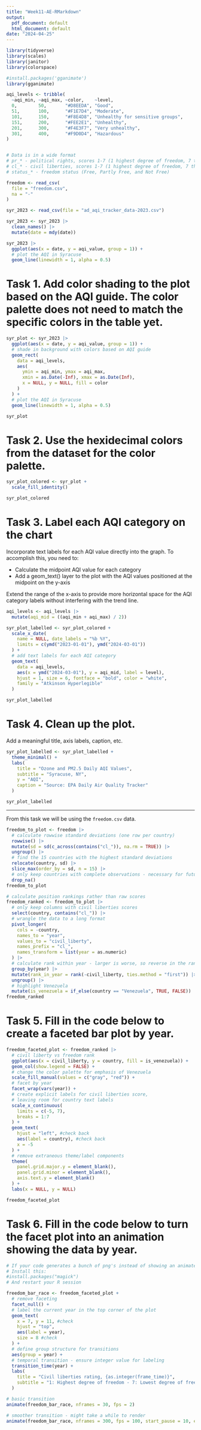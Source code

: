 ```yaml
---
title: "Week11-AE-RMarkdown"
output:
  pdf_document: default
  html_document: default
date: "2024-04-25"
---
```


```r
library(tidyverse)
library(scales)
library(janitor)
library(colorspace)

#install.packages('gganimate')
library(gganimate)

aqi_levels <- tribble(
  ~aqi_min, ~aqi_max, ~color,    ~level,
  0,        50,       "#D8EEDA", "Good",
  51,       100,      "#F1E7D4", "Moderate",
  101,      150,      "#F8E4D8", "Unhealthy for sensitive groups",
  151,      200,      "#FEE2E1", "Unhealthy",
  201,      300,      "#F4E3F7", "Very unhealthy",
  301,      400,      "#F9D0D4", "Hazardous"
)


# Data is in a wide format
# pr_* - political rights, scores 1-7 (1 highest degree of freedom, 7 the lowest)
# cl_* - civil liberties, scores 1-7 (1 highest degree of freedom, 7 the lowest)
# status_* - freedom status (Free, Partly Free, and Not Free)

freedom <- read_csv(
  file = "freedom.csv",
  na = "-"
)

syr_2023 <- read_csv(file = "ad_aqi_tracker_data-2023.csv")

syr_2023 <- syr_2023 |>
  clean_names() |>
  mutate(date = mdy(date))
```

```r
syr_2023 |>
  ggplot(aes(x = date, y = aqi_value, group = 1)) +
  # plot the AQI in Syracuse
  geom_line(linewidth = 1, alpha = 0.5)
```

# Task 1. Add color shading to the plot based on the AQI guide. The color palette does not need to match the specific colors in the table yet.
```r
syr_plot <- syr_2023 |>
  ggplot(aes(x = date, y = aqi_value, group = 1)) +
  # shade in background with colors based on AQI guide
  geom_rect(
    data = aqi_levels,
    aes(
      ymin = aqi_min, ymax = aqi_max,
      xmin = as.Date(-Inf), xmax = as.Date(Inf),
      x = NULL, y = NULL, fill = color
    )
  ) +
  # plot the AQI in Syracuse
  geom_line(linewidth = 1, alpha = 0.5)

syr_plot
```

# Task 2. Use the hexidecimal colors from the dataset for the color palette.

```r
syr_plot_colored <- syr_plot +
  scale_fill_identity()

syr_plot_colored
```

# Task 3. Label each AQI category on the chart
Incorporate text labels for each AQI value directly into the graph. To accomplish this, you need to:

- Calculate the midpoint AQI value for each category
- Add a geom_text() layer to the plot with the AQI values positioned at the midpoint on the y-axis

Extend the range of the x-axis to provide more horizontal space for the AQI category labels without interfering with the trend line.

```r
aqi_levels <- aqi_levels |>
  mutate(aqi_mid = ((aqi_min + aqi_max) / 2))

syr_plot_labelled <- syr_plot_colored +
  scale_x_date(
    name = NULL, date_labels = "%b %Y",
    limits = c(ymd("2023-01-01"), ymd("2024-03-01"))
  ) +
  # add text labels for each AQI category
  geom_text(
    data = aqi_levels,
    aes(x = ymd("2024-03-01"), y = aqi_mid, label = level),
    hjust = 1, size = 6, fontface = "bold", color = "white",
    family = "Atkinson Hyperlegible"
  )

syr_plot_labelled
```

# Task 4. Clean up the plot.

Add a meaningful title, axis labels, caption, etc.
```r

syr_plot_labelled <- syr_plot_labelled +
  theme_minimal() +
  labs(
    title = "Ozone and PM2.5 Daily AQI Values",
    subtitle = "Syracuse, NY",
    y = "AQI",
    caption = "Source: EPA Daily Air Quality Tracker"
  )

syr_plot_labelled
```

---

From this task we will be using the `freedom.csv` data.

```r
freedom_to_plot <- freedom |>
  # calculate rowwise standard deviations (one row per country)
  rowwise() |>
  mutate(sd = sd(c_across(contains("cl_")), na.rm = TRUE)) |>
  ungroup() |>
  # find the 15 countries with the highest standard deviations
  relocate(country, sd) |>
  slice_max(order_by = sd, n = 15) |>
  # only keep countries with complete observations - necessary for future plotting
  drop_na()
freedom_to_plot
```

```r
# calculate position rankings rather than raw scores
freedom_ranked <- freedom_to_plot |>
  # only keep columns with civil liberties scores
  select(country, contains("cl_")) |>
  # wrangle the data to a long format
  pivot_longer(
    cols = -country,
    names_to = "year",
    values_to = "civil_liberty",
    names_prefix = "cl_",
    names_transform = list(year = as.numeric)
  ) |>
  # calculate rank within year - larger is worse, so reverse in the ranking
  group_by(year) |>
  mutate(rank_in_year = rank(-civil_liberty, ties.method = "first")) |>
  ungroup() |>
  # highlight Venezuela
  mutate(is_venezuela = if_else(country == "Venezuela", TRUE, FALSE))
freedom_ranked
```

# Task 5. Fill in the code below to create a faceted bar plot by year.

```r
freedom_faceted_plot <- freedom_ranked |>
  # civil liberty vs freedom rank
  ggplot(aes(x = civil_liberty, y = country, fill = is_venezuela)) +
  geom_col(show.legend = FALSE) +
  # change the color palette for emphasis of Venezuela
  scale_fill_manual(values = c("gray", "red")) +
  # facet by year
  facet_wrap(vars(year)) +
  # create explicit labels for civil liberties score,
  # leaving room for country text labels
  scale_x_continuous(
    limits = c(-5, 7), 
    breaks = 1:7 
  ) +
  geom_text(
    hjust = "left", #check back
    aes(label = country), #check back
    x = -5
  ) +
  # remove extraneous theme/label components
  theme(
    panel.grid.major.y = element_blank(),
    panel.grid.minor = element_blank(),
    axis.text.y = element_blank()
  ) +
  labs(x = NULL, y = NULL)

freedom_faceted_plot
```
# Task 6. Fill in the code below to turn the facet plot into an animation showing the data by year.

```r
# If your code generates a bunch of png's instead of showing an animated object:
# Install this:
#install.packages("magick")
# And restart your R session
```

```r
freedom_bar_race <- freedom_faceted_plot +
  # remove faceting
  facet_null() +
  # label the current year in the top corner of the plot
  geom_text(
    x = 7, y = 11, #check
    hjust = "top",
    aes(label = year),
    size = 8 #check
  ) +
  # define group structure for transitions
  aes(group = year) +
  # temporal transition - ensure integer value for labeling
  transition_time(year) +
  labs(
    title = "Civil liberties rating, {as.integer(frame_time)}",
    subtitle = "1: Highest degree of freedom - 7: Lowest degree of freedom"
  )

# basic transition
animate(freedom_bar_race, nframes = 30, fps = 2)
```

```r
# smoother transition - might take a while to render
animate(freedom_bar_race, nframes = 300, fps = 100, start_pause = 10, end_pause = 10)
```

